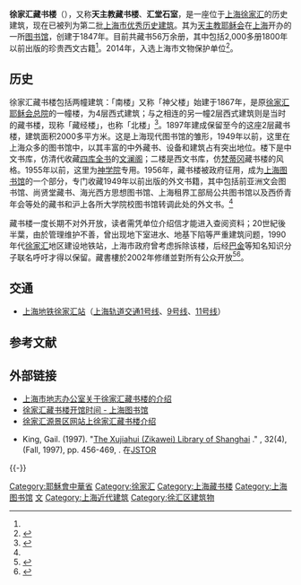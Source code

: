 {{Infobox Modern Building
|image             = Library Bibliotheca Zi-Ka-Wei.jpg
|caption           = 徐家汇藏书楼现址，图中四层建筑为神父楼，是原徐家汇耶稣会总院
|name              = 徐家汇藏书楼
|location_town     = 中国[[上海市|上海市]][[徐汇区|徐汇区]][[漕溪北路|漕溪北路]]80号
|owner = [[上海图书馆|上海图书馆]]
|architect         = 
|client            = 
|construction_start_date= 
|completion_date   = 1867年（原耶稣会总院楼）<br />1897年（原藏书楼）
|cost              = 
|style             = 
}}
{{文物保护单位
| 级别 = 省级
| 省区市 = 上海市
| 名称 = 徐家汇天主教历史建筑群<br>徐家汇藏书楼
| 图片 = [[File:Bibliotheca_Zi-Ka-Wei.jpg|250px]]
| 编号 = 8-24
| 分类 = 近现代重要史迹及代表性建筑
| 时代 = 1896－1897年
| 所在 = [[上海市|上海市]][[徐汇区|徐汇区]]
| 登录 = 2014年4月4日
}}
'''徐家汇藏书楼'''（{{lang-la|Bibliotheca Zi-ka-wei}}），又称'''天主教藏书楼'''、'''汇堂石室'''，是一座位于[[上海|上海]][[徐家汇|徐家汇]]的历史建筑，现在已被列为第二批[[上海市优秀历史建筑|上海市优秀历史建筑]]。其为[[天主教|天主教]][[耶稣会|耶稣会]]在[[上海|上海]]开办的一所[[图书馆|图书馆]]，创建于1847年。目前共藏书56万余册，其中包括2,000多册1800年以前出版的珍贵西文古籍<ref name="ddd" />。2014年，入选上海市文物保护单位<ref>{{Cite book|title=中国文物地图集 上海分册|last=国家文物局主编|publisher=北京：[[中华地图学社|中华地图学社]]|year=2017.01|isbn=978-7-80031-643-2|pages=136-140}}</ref>。

==历史==
徐家汇藏书楼包括两幢建筑：「南楼」又称「神父楼」始建于1867年，是原[[徐家汇耶稣会总院|徐家汇耶稣会总院]]的一幢楼，为4层西式建筑；与之相连的另一幢2层西式建筑则是当时的藏书楼，现称「藏经楼」，也称「北楼」<ref name="人民日报">{{cite web|url=http://www.people.com.cn/GB/paper39/13902/1241051.html|title=徐家汇藏书楼探秘|date=2005-01-19|newspaper=人民日报海外版-第六版中国城市|author=赵川东|archive-url=https://web.archive.org/web/20190511202647/http://www.people.com.cn/GB/paper39/13902/1241051.html|archive-date=2019-05-11|access-date=2021-02-15|dead-url=yes}}</ref>。1897年建成保留至今的这座2层藏书楼，建筑面积2000多平方米。这是上海现代图书馆的雏形，1949年以前，这里在上海众多的图书馆中，以其丰富的中外藏书、设备和建筑占有突出地位。楼下是中文书库，仿清代收藏[[四库全书|四库全书]]的[[文澜阁|文澜阁]]；二楼是西文书库，仿[[梵蒂冈|梵蒂冈]]藏书楼的风格。1955年以前，这里为[[神学院|神学院]]专用。1956年，藏书楼被政府征用，成为[[上海图书馆|上海图书馆]]的一个部分，专门收藏1949年以前出版的外文书籍，其中包括前亚洲文会图书馆、尚贤堂藏书、海光西方思想图书馆、上海租界工部局公共图书馆以及西侨青年会等处的藏书和沪上各所大学院校图书馆转调此处的外文书。<ref name="人民日报" />

藏书楼一度长期不对外开放，读者需凭单位介绍信才能进入查阅资料；20世紀後半葉，由於管理维护不善，曾出现地下室进水、地基下陷等严重建筑问题，1990年代[[徐家汇|徐家汇]]地区建设地铁站，上海市政府曾考虑拆除该楼，后经[[巴金|巴金]]等知名知识分子联名呼吁才得以保留。藏書樓於2002年修缮並對所有公众开放<ref name="ddd">{{Cite web |url=http://www.xjh.sh.cn/pages/cangshulou |title=徐家汇源景区网站上徐家汇藏书楼介绍 |access-date=2013-12-08 |archive-date=2016-01-22 |archive-url=https://web.archive.org/web/20160122073047/http://www.xjh.sh.cn/pages/cangshulou |dead-url=no }}</ref><ref>{{cite news |title=徐家汇藏书楼（民间档案） |url=http://news.sohu.com/84/67/news205626784.shtml |accessdate=2021-04-01 |archive-date=2003-12-23 |archive-url=https://web.archive.org/web/20031223170511/http://news.sohu.com/84/67/news205626784.shtml |dead-url=no }}</ref>。

== 交通 ==
* [[上海地铁|上海地铁]][[徐家汇站|徐家汇站]]（[[上海轨道交通1号线|上海轨道交通1号线]]、[[上海轨道交通9号线|9号线]]、[[上海轨道交通11号线|11号线]]）

== 参考文献 ==
{{Reflist|2}}

== 外部链接 ==
{{Commonscat|Xujiahui Library}}
* [http://www.shtong.gov.cn/newsite/node2/node71994/node81772/node81774/node81784/userobject1ai108985.html 上海市地志办公室关于徐家汇藏书楼的介绍] {{Wayback|url=http://www.shtong.gov.cn/newsite/node2/node71994/node81772/node81774/node81784/userobject1ai108985.html |date=20190415133711 }}
* [http://www.library.sh.cn/fwzn/ylzn/index5.htm 徐家汇藏书楼开馆时间 - 上海图书馆]{{Wayback|url=http://www.library.sh.cn/fwzn/ylzn/index5.htm |date=20110524205327 }}
* [https://web.archive.org/web/20160122073047/http://www.xjh.sh.cn/pages/cangshulou 徐家汇源景区网站上徐家汇藏书楼介绍]
* {{en icon}} King, Gail. (1997). "[http://www.jstor.org/stable/25548570 The Xujiahui (Zikawei) Library of Shanghai] {{Wayback|url=http://www.jstor.org/stable/25548570 |date=20211110044534 }}." ''{{link-en|Libraries & Culture|Libraries & Culture}}'', 32(4), (Fall, 1997), pp. 456-469, {{link-en|University of Texas Press|University of Texas Press}}. 在[[JSTOR|JSTOR]]
{{-}}
{{徐家汇}}
{{上海市文物保护单位}}
{{上海市第二批优秀历史建筑}}
{{coord|31|11|31.5|N|121|26|15.4|E|region:CN|display=title}}
[[Category:耶穌會中華省|Category:耶穌會中華省]]
[[Category:徐家汇|Category:徐家汇]]
[[Category:上海藏书楼|Category:上海藏书楼]]
[[Category:上海图书馆|Category:上海图书馆]]
[[Category:原徐家汇上海天主教教务中心机构|文]]
[[Category:上海近代建筑|Category:上海近代建筑]]
[[Category:徐汇区建筑物|Category:徐汇区建筑物]]